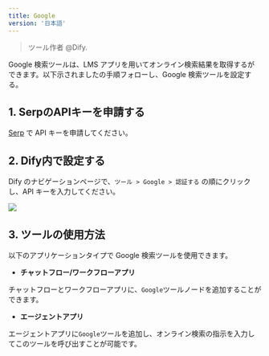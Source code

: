 ```yaml
---
title: Google
version: '日本語'
---
```


> ツール作者 @Dify. 

Google 検索ツールは、LMS アプリを用いてオンライン検索結果を取得するができます。以下示されましたの手順フォローし、Google 検索ツールを設定する。

## 1. SerpのAPIキーを申請する

[Serp](https://serpapi.com/dashboard) で API キーを申請してください。

## 2. Dify内で設定する

Dify のナビゲーションページで、`ツール > Google > 認証する` の順にクリックし、API キーを入力してください。

![](/ja-jp/img/tools-google.png)

## 3. ツールの使用方法

以下のアプリケーションタイプで Google 検索ツールを使用できます。

* **チャットフロー/ワークフローアプリ**

チャットフローとワークフローアプリに、`Google`ツールノードを追加することができます。

* **エージェントアプリ**

エージェントアプリに`Google`ツールを追加し、オンライン検索の指示を入力してこのツールを呼び出すことが可能です。
